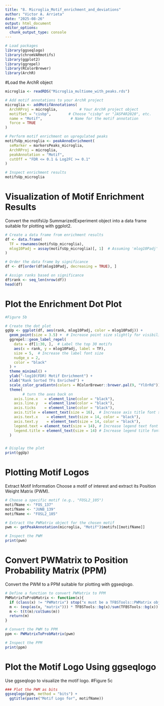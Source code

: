 ```yaml
---
title: "8. Microglia_Motif_enrichment_and_deviations"
author: "Victor A. Arrieta"
date: "2025-08-26"
output: html_document
editor_options: 
  chunk_output_type: console
---
```


```r
# Load packages
library(ggseqlogo)
library(chromVARmotifs)
library(ggplot2)
library(ggrepel)
library(RColorBrewer)
library(ArchR)
```

#Load the ArchR object
```r
microglia <- readRDS("Microglia_multiome_with_peaks.rds")
```

```r
# Add motif annotations to your ArchR project
microglia <- addMotifAnnotations(
  ArchRProj = microglia,          # Your ArchR project object
  motifSet = "cisbp",        # Choose "cisbp" or "JASPAR2020", etc.
  name = "Motif",             # Name for the motif annotation
  force = TRUE
)

# Perform motif enrichment on upregulated peaks
motifsUp_microglia <- peakAnnoEnrichment(
  seMarker = markersPeaks_microglia,
  ArchRProj = microglia,
  peakAnnotation = "Motif",
  cutOff = "FDR <= 0.1 & Log2FC >= 0.1"
)

# Inspect enrichment results
motifsUp_microglia
```

# Visualization of Motif Enrichment Results
Convert the motifsUp SummarizedExperiment object into a data frame suitable for plotting with ggplot2.
```r
# Create a data frame from enrichment results
df <- data.frame(
  TF = rownames(motifsUp_microglia),
  mlog10Padj = assay(motifsUp_microglia)[, 1]  # Assuming 'mlog10Padj' is the first assay
)

# Order the data frame by significance
df <- df[order(df$mlog10Padj, decreasing = TRUE), ]

# Assign ranks based on significance
df$rank <- seq_len(nrow(df))
head(df)
```

# Plot the Enrichment Dot Plot
```r
#Figure 5b

# Create the dot plot
ggUp <- ggplot(df, aes(rank, mlog10Padj, color = mlog10Padj)) + 
  geom_point(size = 3.5) +  # Increase point size slightly for visibility
  ggrepel::geom_label_repel(
    data = df[1:30, ],  # Label the top 30 motifs
    aes(x = rank, y = mlog10Padj, label = TF), 
    size = 5,  # Increase the label font size
    nudge_x = 2,
    color = "black"
  ) + 
  theme_minimal() + 
  ylab("-log10(FDR) Motif Enrichment") + 
  xlab("Rank Sorted TFs Enriched") +
  scale_color_gradientn(colors = RColorBrewer::brewer.pal(9, "YlOrRd")) +
  theme(
        # turn the axes back on
    axis.line.x   = element_line(color = "black"),
    axis.line.y   = element_line(color = "black"),
    axis.ticks    = element_line(color = "black"),
    axis.title = element_text(size = 16),  # Increase axis title font size
    axis.text.x    = element_text(size = 14, color = "black"),
    axis.text.y    = element_text(size = 14, color = "black"),
    legend.text = element_text(size = 14), # Increase legend text font size
    legend.title = element_text(size = 14) # Increase legend title font size
  )


# Display the plot
print(ggUp)

```

# Plotting Motif Logos
Extract Motif Information
Choose a motif of interest and extract its Position Weight Matrix (PWM).
```r
# Choose a specific motif (e.g., "FOSL2_105")
motifName <- "FOS_137"
motifName <- "JUNB_139"
motifName <- "FOSL2_105"

# Extract the PWMatrix object for the chosen motif
pwm <- getPeakAnnotation(microglia, "Motif")$motifs[[motifName]]

# Inspect the PWM
print(pwm)
```

# Convert PWMatrix to Position Probability Matrix (PPM)
Convert the PWM to a PPM suitable for plotting with ggseqlogo.
```r
# Define a function to convert PWMatrix to PPM
PWMatrixToProbMatrix <- function(x){
  if (class(x) != "PWMatrix") stop("x must be a TFBSTools::PWMatrix object")
  m <- (exp(as(x, "matrix"))) * TFBSTools::bg(x)/sum(TFBSTools::bg(x))
  m <- t(t(m)/colSums(m))
  return(m)
}

# Convert the PWM to PPM
ppm <- PWMatrixToProbMatrix(pwm)

# Inspect the PPM
print(ppm)
```

# Plot the Motif Logo Using ggseqlogo
Use ggseqlogo to visualize the motif logo.
#Figure 5c
```r
### Plot the PWM as bits
ggseqlogo(ppm, method = "bits") + 
  ggtitle(paste("Motif Logo for", motifName))

```

